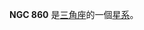 {{NGCInfoBox|NGCID=NGC 860|發現者=讓·瑪璉·愛德華·史提芬|發現日期=1871年9月18日|其他編號=ZWG 504.37,NPM1G +30.0071|曆元=J2000.0|赤經=2時15分0.1秒
|赤緯=30°46'46"|星座=三角座|星體=星系|星等=14.2|表面亮度=12.2|藍等=15.2}}

'''NGC 860''' 是[[三角座|三角座]]的一個[[星系|星系]]。

{{NGCReference|860}}
{{Catalogs|NGC=860}}

{{星系小作品}}